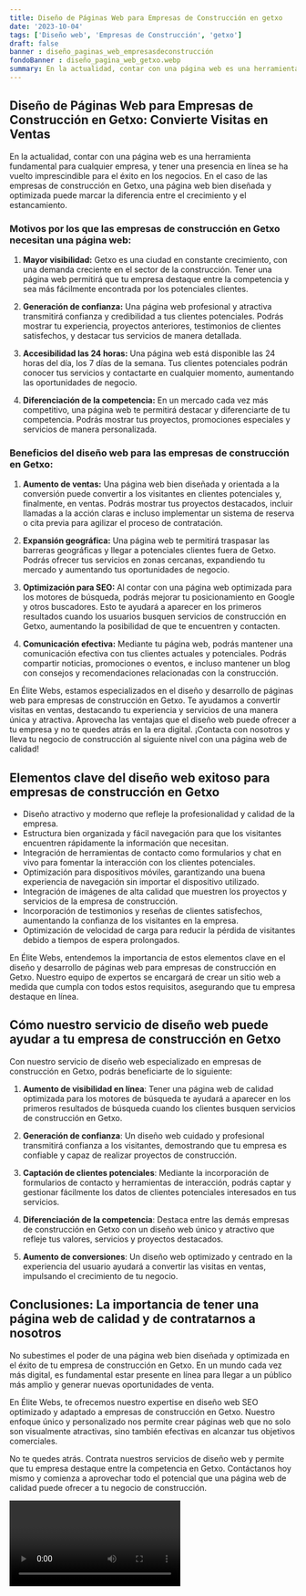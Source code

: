 ```yaml
---
title: Diseño de Páginas Web para Empresas de Construcción en getxo
date: '2023-10-04'
tags: ['Diseño web', 'Empresas de Construcción', 'getxo']
draft: false
banner : diseño_paginas_web_empresasdeconstrucción
fondoBanner : diseño_pagina_web_getxo.webp
summary: En la actualidad, contar con una página web es una herramienta fundamental para cualquier empresa, y tener una presencia en línea se ha vuelto imprescindible para el éxito en los negocios. En el caso de las empresas de construcción en Getxo, una página web bien diseñada y optimizada puede marcar la diferencia entre el crecimiento y el estancamiento.
---
```


## Diseño de Páginas Web para Empresas de Construcción en Getxo: Convierte Visitas en Ventas

En la actualidad, contar con una página web es una herramienta fundamental para cualquier empresa, y tener una presencia en línea se ha vuelto imprescindible para el éxito en los negocios. En el caso de las empresas de construcción en Getxo, una página web bien diseñada y optimizada puede marcar la diferencia entre el crecimiento y el estancamiento.

### Motivos por los que las empresas de construcción en Getxo necesitan una página web:

1. **Mayor visibilidad:** Getxo es una ciudad en constante crecimiento, con una demanda creciente en el sector de la construcción. Tener una página web permitirá que tu empresa destaque entre la competencia y sea más fácilmente encontrada por los potenciales clientes.

2. **Generación de confianza:** Una página web profesional y atractiva transmitirá confianza y credibilidad a tus clientes potenciales. Podrás mostrar tu experiencia, proyectos anteriores, testimonios de clientes satisfechos, y destacar tus servicios de manera detallada.

3. **Accesibilidad las 24 horas:** Una página web está disponible las 24 horas del día, los 7 días de la semana. Tus clientes potenciales podrán conocer tus servicios y contactarte en cualquier momento, aumentando las oportunidades de negocio.

4. **Diferenciación de la competencia:** En un mercado cada vez más competitivo, una página web te permitirá destacar y diferenciarte de tu competencia. Podrás mostrar tus proyectos, promociones especiales y servicios de manera personalizada.

### Beneficios del diseño web para las empresas de construcción en Getxo:

1. **Aumento de ventas:** Una página web bien diseñada y orientada a la conversión puede convertir a los visitantes en clientes potenciales y, finalmente, en ventas. Podrás mostrar tus proyectos destacados, incluir llamadas a la acción claras e incluso implementar un sistema de reserva o cita previa para agilizar el proceso de contratación.

2. **Expansión geográfica:** Una página web te permitirá traspasar las barreras geográficas y llegar a potenciales clientes fuera de Getxo. Podrás ofrecer tus servicios en zonas cercanas, expandiendo tu mercado y aumentando tus oportunidades de negocio.

3. **Optimización para SEO:** Al contar con una página web optimizada para los motores de búsqueda, podrás mejorar tu posicionamiento en Google y otros buscadores. Esto te ayudará a aparecer en los primeros resultados cuando los usuarios busquen servicios de construcción en Getxo, aumentando la posibilidad de que te encuentren y contacten.

4. **Comunicación efectiva:** Mediante tu página web, podrás mantener una comunicación efectiva con tus clientes actuales y potenciales. Podrás compartir noticias, promociones o eventos, e incluso mantener un blog con consejos y recomendaciones relacionadas con la construcción.

En Élite Webs, estamos especializados en el diseño y desarrollo de páginas web para empresas de construcción en Getxo. Te ayudamos a convertir visitas en ventas, destacando tu experiencia y servicios de una manera única y atractiva. Aprovecha las ventajas que el diseño web puede ofrecer a tu empresa y no te quedes atrás en la era digital. ¡Contacta con nosotros y lleva tu negocio de construcción al siguiente nivel con una página web de calidad!

<GifSeo />

<Cta />

## Elementos clave del diseño web exitoso para empresas de construcción en Getxo

- Diseño atractivo y moderno que refleje la profesionalidad y calidad de la empresa.
- Estructura bien organizada y fácil navegación para que los visitantes encuentren rápidamente la información que necesitan.
- Integración de herramientas de contacto como formularios y chat en vivo para fomentar la interacción con los clientes potenciales.
- Optimización para dispositivos móviles, garantizando una buena experiencia de navegación sin importar el dispositivo utilizado.
- Integración de imágenes de alta calidad que muestren los proyectos y servicios de la empresa de construcción.
- Incorporación de testimonios y reseñas de clientes satisfechos, aumentando la confianza de los visitantes en la empresa.
- Optimización de velocidad de carga para reducir la pérdida de visitantes debido a tiempos de espera prolongados.

En Élite Webs, entendemos la importancia de estos elementos clave en el diseño y desarrollo de páginas web para empresas de construcción en Getxo. Nuestro equipo de expertos se encargará de crear un sitio web a medida que cumpla con todos estos requisitos, asegurando que tu empresa destaque en línea.

## Cómo nuestro servicio de diseño web puede ayudar a tu empresa de construcción en Getxo

Con nuestro servicio de diseño web especializado en empresas de construcción en Getxo, podrás beneficiarte de lo siguiente:

1. **Aumento de visibilidad en línea**: Tener una página web de calidad optimizada para los motores de búsqueda te ayudará a aparecer en los primeros resultados de búsqueda cuando los clientes busquen servicios de construcción en Getxo.

2. **Generación de confianza**: Un diseño web cuidado y profesional transmitirá confianza a los visitantes, demostrando que tu empresa es confiable y capaz de realizar proyectos de construcción.

3. **Captación de clientes potenciales**: Mediante la incorporación de formularios de contacto y herramientas de interacción, podrás captar y gestionar fácilmente los datos de clientes potenciales interesados en tus servicios.

4. **Diferenciación de la competencia**: Destaca entre las demás empresas de construcción en Getxo con un diseño web único y atractivo que refleje tus valores, servicios y proyectos destacados.

5. **Aumento de conversiones**: Un diseño web optimizado y centrado en la experiencia del usuario ayudará a convertir las visitas en ventas, impulsando el crecimiento de tu negocio.

## Conclusiones: La importancia de tener una página web de calidad y de contratarnos a nosotros

No subestimes el poder de una página web bien diseñada y optimizada en el éxito de tu empresa de construcción en Getxo. En un mundo cada vez más digital, es fundamental estar presente en línea para llegar a un público más amplio y generar nuevas oportunidades de venta.

En Élite Webs, te ofrecemos nuestro expertise en diseño web SEO optimizado y adaptado a empresas de construcción en Getxo. Nuestro enfoque único y personalizado nos permite crear páginas web que no solo son visualmente atractivas, sino también efectivas en alcanzar tus objetivos comerciales.

No te quedes atrás. Contrata nuestros servicios de diseño web y permite que tu empresa destaque entre la competencia en Getxo. Contáctanos hoy mismo y comienza a aprovechar todo el potencial que una página web de calidad puede ofrecer a tu negocio de construcción.

<Video />

<CtaBot job='Empresas de Construcción' city='getxo'/>

<Gmaps query='getxo+españa+maps' />